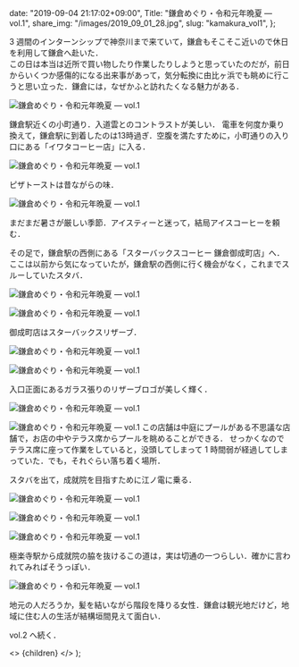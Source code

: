
  date: "2019-09-04 21:17:02+09:00",
  Title: "鎌倉めぐり・令和元年晩夏  ―  vol.1",
  share_img: "/images/2019_09_01_28.jpg",
  slug: "kamakura_vol1",
};

3 週間のインターンシップで神奈川まで来ていて，鎌倉もそこそこ近いので休日を利用して鎌倉へ赴いた．<br />
この日は本当は近所で買い物したり作業したりしようと思っていたのだが，前日からいくつか感傷的になる出来事があって，気分転換に由比ヶ浜でも眺めに行こうと思い立った．鎌倉には，なぜかふと訪れたくなる魅力がある．

![鎌倉めぐり・令和元年晩夏  ―  vol.1](/images/2019_09_01_29.jpg)

<span className="caption">
  鎌倉駅近くの小町通り．入道雲とのコントラストが美しい．
</span>
電車を何度か乗り換えて，鎌倉駅に到着したのは13時過ぎ．空腹を満たすために，小町通りの入り口にある「イワタコーヒー店」に入る．

![鎌倉めぐり・令和元年晩夏  ―  vol.1](/images/2019_09_01_26.jpg)

<span className="caption">ピザトーストは昔ながらの味．</span>

![鎌倉めぐり・令和元年晩夏  ―  vol.1](/images/2019_09_01_24.jpg)

<span className="caption">
  まだまだ暑さが厳しい季節．アイスティーと迷って，結局アイスコーヒーを頼む．
</span>

その足で，鎌倉駅の西側にある「スターバックスコーヒー 鎌倉御成町店」へ．ここは以前から気になっていたが，鎌倉駅の西側に行く機会がなく，これまでスルーしていたスタバ．

![鎌倉めぐり・令和元年晩夏  ―  vol.1](/images/2019_09_01_9.jpg)

![鎌倉めぐり・令和元年晩夏  ―  vol.1](/images/2019_09_01_13.jpg)

<span className="caption">御成町店はスターバックスリザーブ．</span>

![鎌倉めぐり・令和元年晩夏  ―  vol.1](/images/2019_09_01_6.jpg)

![鎌倉めぐり・令和元年晩夏  ―  vol.1](/images/2019_09_01_8.jpg)

<span className="caption">
  入口正面にあるガラス張りのリザーブロゴが美しく輝く．
</span>

![鎌倉めぐり・令和元年晩夏  ―  vol.1](/images/2019_09_01_33.jpg)

![鎌倉めぐり・令和元年晩夏  ―  vol.1](/images/2019_09_01_2.jpg)
この店舗は中庭にプールがある不思議な店舗で，お店の中やテラス席からプールを眺めることができる．
せっかくなのでテラス席に座って作業をしていると，没頭してしまって 1 時間弱が経過してしまっていた．でも，それぐらい落ち着く場所．

スタバを出て，成就院を目指すために江ノ電に乗る．

![鎌倉めぐり・令和元年晩夏  ―  vol.1](/images/2019_09_01_28.jpg)

![鎌倉めぐり・令和元年晩夏  ―  vol.1](/images/2019_09_01_20.jpg)

![鎌倉めぐり・令和元年晩夏  ―  vol.1](/images/2019_09_01_12.jpg)

<span className="caption">
  極楽寺駅から成就院の脇を抜けるこの道は，実は切通の一つらしい．確かに言われてみればそうっぽい．
</span>

![鎌倉めぐり・令和元年晩夏  ―  vol.1](/images/2019_09_01_19.jpg)

<span className="caption">
  地元の人だろうか，髪を結いながら階段を降りる女性．鎌倉は観光地だけど，地域に住む人の生活が結構垣間見えて面白い．
</span>

vol.2 へ続く．

  <>
    <Head>
      <title>{meta.Title} | 異郷好実</title>
    </Head>
    <PostLayout meta={meta}>{children}</PostLayout>
  </>
);
